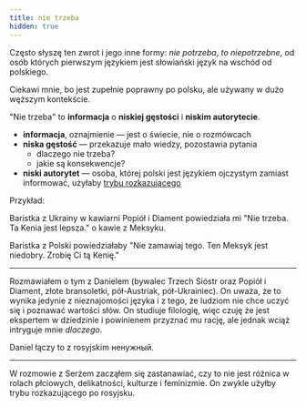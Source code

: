 ```yaml
---
title: nie trzeba
hidden: true
---
```


Często słyszę ten zwrot i jego inne formy: _nie potrzeba_, _to niepotrzebne_, od
osób których pierwszym językiem jest słowiański język na wschód od polskiego.

Ciekawi mnie, bo jest zupełnie poprawny po polsku, ale używany w dużo węższym
kontekście.

"Nie trzeba" to **informacja** o **niskiej gęstości** i **niskim autorytecie**.

- **informacja**, oznajmienie — jest o świecie, nie o rozmówcach
- **niska gęstość** — przekazuje mało wiedzy, pozostawia pytania
  - dlaczego nie trzeba?
  - jakie są konsekwencje?
- **niski autorytet** — osoba, której polski jest językiem ojczystym zamiast
  informować, użyłaby
  [trybu rozkazującego](https://pl.wikipedia.org/wiki/Tryb_rozkazuj%C4%85cy)

Przykład:

Baristka z Ukrainy w kawiarni Popiół i Diament powiedziała mi "Nie trzeba. Ta
Kenia jest lepsza." o kawie z Meksyku.

Baristka z Polski powiedziałaby "Nie zamawiaj tego. Ten Meksyk jest niedobry.
Zrobię Ci tą Kenię."

---

Rozmawiałem o tym z Danielem (bywalec Trzech Sióstr oraz Popiół i Diament, złote
bransoletki, pół-Austriak, pół-Ukrainiec). On uważa, że to wynika jedynie z
nieznajomości języka i z tego, że ludziom nie chce uczyć się i poznawać wartości
słów. On studiuje filologię, więc czuję że jest ekspertem w dziedzinie i
powinienem przyznać mu rację, ale jednak wciąż intryguje mnie _dlaczego_.

Daniel łączy to z rosyjskim ненужный.

---

W rozmowie z Serżem zacząłem się zastanawiać, czy to nie jest różnica w rolach
płciowych, delikatności, kulturze i feminizmie. On zwykle użyłby trybu
rozkazującego po rosyjsku.
